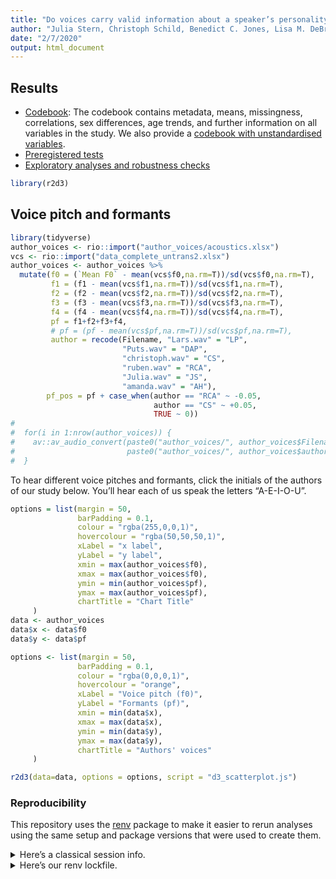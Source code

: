 ```yaml
---
title: "Do voices carry valid information about a speaker’s personality?"
author: "Julia Stern, Christoph Schild, Benedict C. Jones, Lisa M. DeBruine, Amanda Hahn, David A. Puts, Ingo Zettler, Tobias L. Kordsmeyer, David Feinberg, Dan Zamfir, Lars Penke, & Ruben C. Arslan"
date: "2/7/2020"
output: html_document
---
```



## Results

- [Codebook](1_codebook.html):  The codebook contains metadata, means, missingness, correlations, sex differences, age trends, and further information on all variables in the study. We also provide a [codebook with unstandardised variables](1_codebook_before_standardisation.html).
- [Preregistered tests](2_preregistered_tests.html)
- [Exploratory analyses and robustness checks](3_exploratory_analyses.html)

```r
library(r2d3)
```


## Voice pitch and formants
```r
library(tidyverse)
author_voices <- rio::import("author_voices/acoustics.xlsx")
vcs <- rio::import("data_complete_untrans2.xlsx")
author_voices <- author_voices %>%
  mutate(f0 = (`Mean F0` - mean(vcs$f0,na.rm=T))/sd(vcs$f0,na.rm=T),
         f1 = (f1 - mean(vcs$f1,na.rm=T))/sd(vcs$f1,na.rm=T),
         f2 = (f2 - mean(vcs$f2,na.rm=T))/sd(vcs$f2,na.rm=T),
         f3 = (f3 - mean(vcs$f3,na.rm=T))/sd(vcs$f3,na.rm=T),
         f4 = (f4 - mean(vcs$f4,na.rm=T))/sd(vcs$f4,na.rm=T),
         pf = f1+f2+f3+f4,
         # pf = (pf - mean(vcs$pf,na.rm=T))/sd(vcs$pf,na.rm=T),
         author = recode(Filename, "Lars.wav" = "LP",
                         "Puts.wav" = "DAP",
                         "christoph.wav" = "CS",
                         "ruben.wav" = "RCA",
                         "Julia.wav" = "JS",
                         "amanda.wav" = "AH"),
        pf_pos = pf + case_when(author == "RCA" ~ -0.05,
                                author == "CS" ~ +0.05,
                                TRUE ~ 0))
# 
#  for(i in 1:nrow(author_voices)) {
#    av::av_audio_convert(paste0("author_voices/", author_voices$Filename[i]), 
#                         paste0("author_voices/", author_voices$author[i], ".mp3"))
#  }
```

To hear different voice pitches and formants, click the initials of the authors of our study below. You'll hear each of us speak the letters "A-E-I-O-U".

```r
options = list(margin = 50,
               barPadding = 0.1,
               colour = "rgba(255,0,0,1)",
               hovercolour = "rgba(50,50,50,1)",
               xLabel = "x label",
               yLabel = "y label",
               xmin = max(author_voices$f0),
               xmax = max(author_voices$f0),
               ymin = min(author_voices$pf),
               ymax = max(author_voices$pf),
               chartTitle = "Chart Title"
     )
data <- author_voices
data$x <- data$f0
data$y <- data$pf

options <- list(margin = 50,
               barPadding = 0.1,
               colour = "rgba(0,0,0,1)",
               hovercolour = "orange",
               xLabel = "Voice pitch (f0)",
               yLabel = "Formants (pf)",
               xmin = min(data$x),
               xmax = max(data$x),
               ymin = min(data$y),
               ymax = max(data$y),
               chartTitle = "Authors' voices"
     )
```

```r
r2d3(data=data, options = options, script = "d3_scatterplot.js")
```


### Reproducibility
This repository uses the [renv](https://rstudio.github.io/renv/) package to make
it easier to rerun analyses using the same setup and package versions that were
used to create them.

<details><summary>Here's a classical session info.</summary>

```r
library(tidyverse)
library(knitr)
library(brms)
library(sjPlot)
library(bayestestR)
library(labelled)
library(cowplot)
library(labelled)
library(codebook)
library(ggstatsplot)
sessionInfo()
```

</details>

<details><summary>Here's our renv lockfile.</summary>

```r
cat(readLines("renv.lock"), sep = "\n")
```
</details>
